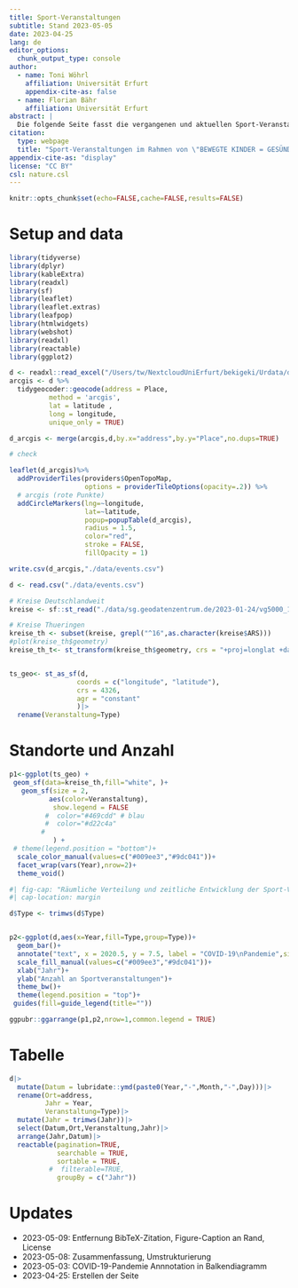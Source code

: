 ```yaml
---
title: Sport-Veranstaltungen
subtitle: Stand 2023-05-05
date: 2023-04-25
lang: de
editor_options: 
  chunk_output_type: console
author:
  - name: Toni Wöhrl
    affiliation: Universität Erfurt
    appendix-cite-as: false
  - name: Florian Bähr
    affiliation: Universität Erfurt
abstract: |
  Die folgende Seite fasst die vergangenen und aktuellen Sport-Veranstaltungen "Talentiade" und "Tage des Sports und der Gesudheitsförderung" im Rahmen des Programmes "Bewegte Kinder = Gesündere Kinder" in Thüringen zusammen. 
citation:
  type: webpage
  title: "Sport-Veranstaltungen im Rahmen von \"BEWEGTE KINDER = GESÜNDERE KINDER\""
appendix-cite-as: "display"
license: "CC BY"
csl: nature.csl
---
```


```r
knitr::opts_chunk$set(echo=FALSE,cache=FALSE,results=FALSE)
```


# Setup and data {.hidden .unlisted}


```r
library(tidyverse)
library(dplyr)
library(kableExtra)
library(readxl)
library(sf)
library(leaflet)
library(leaflet.extras)
library(leafpop)
library(htmlwidgets)
library(webshot)
library(readxl)
library(reactable)
library(ggplot2)
```


```r
d <- readxl::read_excel("/Users/tw/NextcloudUniErfurt/bekigeki/Urdata/data/events.xlsx") 
arcgis <- d %>%
  tidygeocoder::geocode(address = Place, 
          method = 'arcgis', 
          lat = latitude , 
          long = longitude,
          unique_only = TRUE)

d_arcgis <- merge(arcgis,d,by.x="address",by.y="Place",no.dups=TRUE)

# check

leaflet(d_arcgis)%>%
  addProviderTiles(providers$OpenTopoMap,
                   options = providerTileOptions(opacity=.2)) %>%
  # arcgis (rote Punkte)
  addCircleMarkers(lng=~longitude,
                   lat=~latitude,
                   popup=popupTable(d_arcgis),
                   radius = 1.5,
                   color="red",
                   stroke = FALSE,
                   fillOpacity = 1)

write.csv(d_arcgis,"./data/events.csv")
```


```r
d <- read.csv("./data/events.csv")

# Kreise Deutschlandweit
kreise <- sf::st_read("./data/sg.geodatenzentrum.de/2023-01-24/vg5000_12-31.utm32s.shape.ebenen/vg5000_ebenen_1231/VG5000_LAN.shp")

# Kreise Thueringen
kreise_th <- subset(kreise, grepl("^16",as.character(kreise$ARS)))
#plot(kreise_th$geometry)
kreise_th_t<- st_transform(kreise_th$geometry, crs = "+proj=longlat +datum=WGS84")


ts_geo<- st_as_sf(d, 
                 coords = c("longitude", "latitude"),
                 crs = 4326,
                 agr = "constant"
                 )|>
  rename(Veranstaltung=Type)
```



# Standorte und Anzahl

```r
p1<-ggplot(ts_geo) + 
 geom_sf(data=kreise_th,fill="white", )+
   geom_sf(size = 2,  
          aes(color=Veranstaltung),
           show.legend = FALSE
         #  color="#469cdd" # blau
         #  color="#d22c4a"
        #   
           ) +
 # theme(legend.position = "bottom")+
  scale_color_manual(values=c("#009ee3","#9dc041"))+
  facet_wrap(vars(Year),nrow=2)+
  theme_void()
```


```r
#| fig-cap: "Räumliche Verteilung und zeitliche Entwicklung der Sport-Veranstaltungen"
#| cap-location: margin

d$Type <- trimws(d$Type)


p2<-ggplot(d,aes(x=Year,fill=Type,group=Type))+
  geom_bar()+
  annotate("text", x = 2020.5, y = 7.5, label = "COVID-19\nPandemie",size=3)+
  scale_fill_manual(values=c("#009ee3","#9dc041"))+
  xlab("Jahr")+
  ylab("Anzahl an Sportveranstaltungen")+
  theme_bw()+
  theme(legend.position = "top")+
 guides(fill=guide_legend(title=""))

ggpubr::ggarrange(p1,p2,nrow=1,common.legend = TRUE)

```

# Tabelle

```r
d|> 
  mutate(Datum = lubridate::ymd(paste0(Year,"-",Month,"-",Day)))|>
  rename(Ort=address,
         Jahr = Year,
         Veranstaltung=Type)|>
  mutate(Jahr = trimws(Jahr))|>
  select(Datum,Ort,Veranstaltung,Jahr)|>
  arrange(Jahr,Datum)|>
  reactable(pagination=TRUE,
            searchable = TRUE,
            sortable = TRUE,
          #  filterable=TRUE,
            groupBy = c("Jahr"))
```



# Updates
- 2023-05-09: Entfernung BibTeX-Zitation, Figure-Caption an Rand, License
- 2023-05-08: Zusammenfassung, Umstrukturierung
- 2023-05-03: COVID-19-Pandemie Annnotation in Balkendiagramm
- 2023-04-25: Erstellen der Seite
